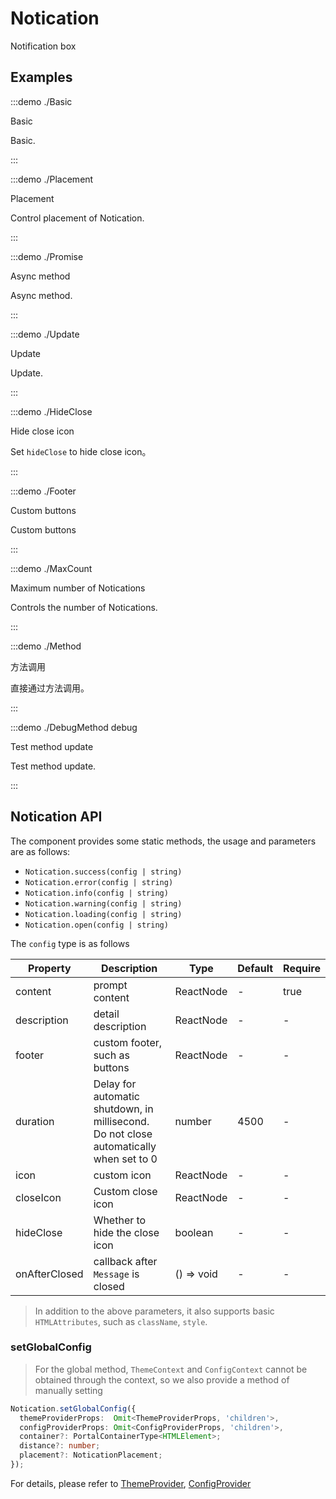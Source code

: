 # Notication

Notification box

## Examples

:::demo ./Basic

Basic

Basic.

:::

:::demo ./Placement

Placement

Control placement of Notication.

:::

:::demo ./Promise

Async method

Async method.

:::

:::demo ./Update

Update

Update.

:::

:::demo ./HideClose

Hide close icon

Set `hideClose` to hide close icon。

:::

:::demo ./Footer

Custom buttons

Custom buttons

:::

:::demo ./MaxCount

Maximum number of Notications

Controls the number of Notications.

:::

:::demo ./Method

方法调用

直接通过方法调用。

:::

:::demo ./DebugMethod debug

Test method update

Test method update.

:::

## Notication API

The component provides some static methods, the usage and parameters are as follows:

- `Notication.success(config | string)`
- `Notication.error(config | string)`
- `Notication.info(config | string)`
- `Notication.warning(config | string)`
- `Notication.loading(config | string)`
- `Notication.open(config | string)`

The `config` type is as follows

| Property | Description | Type | Default | Require |
| --- | --- | --- | --- | --- |
| content | prompt content | ReactNode | - | true |
| description | detail description | ReactNode | - | - |
| footer | custom footer, such as buttons | ReactNode | - | - |
| duration | Delay for automatic shutdown, in millisecond. Do not close automatically when set to 0 | number | 4500 | - |
| icon | custom icon | ReactNode | - | - |
| closeIcon | Custom close icon | ReactNode | - | - |
| hideClose | Whether to hide the close icon | boolean | - | - |
| onAfterClosed | callback after `Message` is closed | () => void | - | - |

> In addition to the above parameters, it also supports basic `HTMLAttributes`, such as `className`, `style`.

### setGlobalConfig

> For the global method, `ThemeContext` and `ConfigContext` cannot be obtained through the context, so we also provide a method of manually setting

```ts
Notication.setGlobalConfig({
  themeProviderProps:  Omit<ThemeProviderProps, 'children'>,
  configProviderProps: Omit<ConfigProviderProps, 'children'>,
  container?: PortalContainerType<HTMLElement>;
  distance?: number;
  placement?: NoticationPlacement;
});
```

For details, please refer to [ThemeProvider](/components/ThemeProvider), [ConfigProvider](/components/ConfigProvider)
